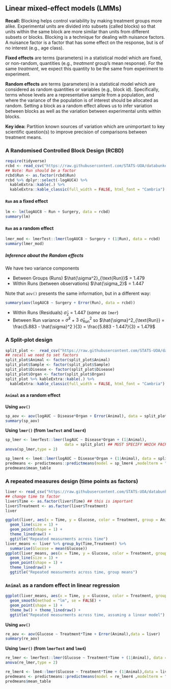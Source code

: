 ## Linear mixed-effect models (LMMs)

**Recall:** Blocking helps control variability by making treatment groups more alike. Experimental units are divided into subsets (called blocks) so that units within the same block are more similar than units from different subsets or blocks. Blocking is a technique for dealing with nuisance factors. A nuisance factor is a factor that has some effect on the response, but is of no interest (e.g., age class).

**Fixed effects** are terms (parameters) in a statistical model which are fixed, or non-random, quantities (e.g., *treatment* group's mean response). For the same *treatment*, we expect this quantity to be the same from experiment to experiment.

**Random effects** are terms (parameters) in a statistical model which are considered as random quantities or variables (e.g., block id). Specifically, terms whose levels are a representative sample from a population, and where the variance of the population is of interest should be allocated as random. Setting a block as a random effect allows us to infer variation between blocks as well as the variation between experimental units within blocks.

**Key idea:** Partition known sources of variation which are unimportant to key scientific question(s) to improve precision of comparisons between treatment means.


### A Randomised Controlled Block Design (RCBD)

```r
require(tidyverse)
rcbd <- read_csv("https://raw.githubusercontent.com/STATS-UOA/databunker/master/data/rcbd.csv")
## Note: Run should be a factor
rcbd$Run <- as.factor(rcbd$Run)
rcbd %>% dplyr::select(-logAUC4) %>%
  kableExtra::kable(.) %>%
  kableExtra::kable_classic(full_width = FALSE, html_font = "Cambria")
```


#### `Run` as a fixed effect


```r
lm <- lm(logAUC8 ~ Run + Surgery, data = rcbd)
summary(lm)
```


#### `Run` as a random effect


```r
lmer_mod <- lmerTest::lmer(logAUC8 ~ Surgery + (1|Run), data = rcbd)
summary(lmer_mod)
```


##### Inference about the *Random effects*

We have two variance components
  
  + Between Groups (Runs) $\hat{\sigma^2}_{\text{Run}}$ = 1.479
  + Within Runs (between observations) $\hat{\sigma_2}$ = 1.447
  
Note that `aov()` presents the same information, but in a different way:

```r
summary(aov(logAUC8 ~ Surgery + Error(Run), data = rcbd))
```

 + Within Runs (Residuals) $\hat{\sigma}_2$ = 1.447 (*same as `lmer`*)
 + Between Run variance = $\hat{\sigma}^2$ +  $3\:\hat{\sigma}^2_{\text{Run}}$ so $\hat{\sigma}^2_{\text{Run}} = \frac{5.883 - \hat{\sigma}^2 }{3} = \frac{5.883 - 1.447}{3} = 1.479$


### A Split-plot design


```r
split_plot <-  read_csv("https://raw.githubusercontent.com/STATS-UOA/databunker/master/data/split_plot.csv")
## recall we need to set factors
split_plot$Animal <- factor(split_plot$Animal)
split_plot$Sample <- factor(split_plot$Sample)
split_plot$Disease <- factor(split_plot$Disease)
split_plot$Organ <- factor(split_plot$Organ)
split_plot %>% kableExtra::kable(.) %>%
  kableExtra::kable_classic(full_width = FALSE, html_font = "Cambria")
```

#### `Animal` as a random effect

**Using `aov()`**

```r
sp_aov <- aov(logAUC ~ Disease*Organ + Error(Animal), data = split_plot)
summary(sp_aov)
```

**Using `lmer()` (from `lmeTest` and `lmer4`)**

```r
sp_lmer <- lmerTest::lmer(logAUC ~ Disease*Organ + (1|Animal), 
                          data = split_plot) ## MUST SPECIFY WHICH PACKAGE
anova(sp_lmer,type = 2)
```

```r
sp_lmer4 <- lme4::lmer(logAUC ~ Disease*Organ + (1|Animal), data = split_plot) ## MUST SPECIFY WHICH PACKAGE
predmeans <- predictmeans::predictmeans(model = sp_lmer4 ,modelterm = "Disease:Organ")
predmeans$mean_table
```


### A repeated measures design (time points as factors)

```r
liver <- read_csv("https://raw.githubusercontent.com/STATS-UOA/databunker/master/data/repeated_measures_liver.csv")
## change time to factor
liver$Time <- as.factor(liver$Time) ## this is important
liver$Treatment <- as.factor(liver$Treatment)
liver
```


```r
ggplot(liver, aes(x = Time, y = Glucose, color = Treatment, group = Animal)) +
  geom_line(size = 1) + 
  geom_point(shape = 1) +
  theme_linedraw() +
  ggtitle("Repeated measurments across time")
liver_means <- liver %>% group_by(Time,Treatment) %>%
  summarise(Glucose = mean(Glucose))
ggplot(liver_means, aes(x = Time, y = Glucose, color = Treatment, group = Treatment)) +
  geom_line(size = 1) + 
  geom_point(shape = 1) +
  theme_linedraw() +
  ggtitle("Repeated measurments across time, group means")
```


### `Animal` as a random effect in linear regression

```r
ggplot(liver_means, aes(x = Time, y = Glucose, color = Treatment, group = Treatment)) +
  geom_smooth(method = "lm", se = FALSE) +
  geom_point(shape = 1) +
  theme_bw() + theme_linedraw() +
  ggtitle("Repeated measurments across time, assuming a linear model")
```

**Using `aov()`**

```r
re_aov <- aov(Glucose ~ Treatment*Time + Error(Animal),data = liver)
summary(re_aov)
```

**Using `lmer()` (from `lmerTest` and `lme4`)**

```r
re_lmer <- lmerTest::lmer(Glucose ~ Treatment*Time + (1|Animal), data = liver) ## MUST SPECIFY WHICH PACKAGE
anova(re_lmer,type = 2)
```

```r
re_lmer4 <- lme4::lmer(Glucose ~ Treatment*Time + (1|Animal),data = liver) ## MUST SPECIFY WHICH PACKAGE
predmeans <- predictmeans::predictmeans(model = re_lmer4 ,modelterm = "Treatment:Time")
predmeans$mean_table
```







